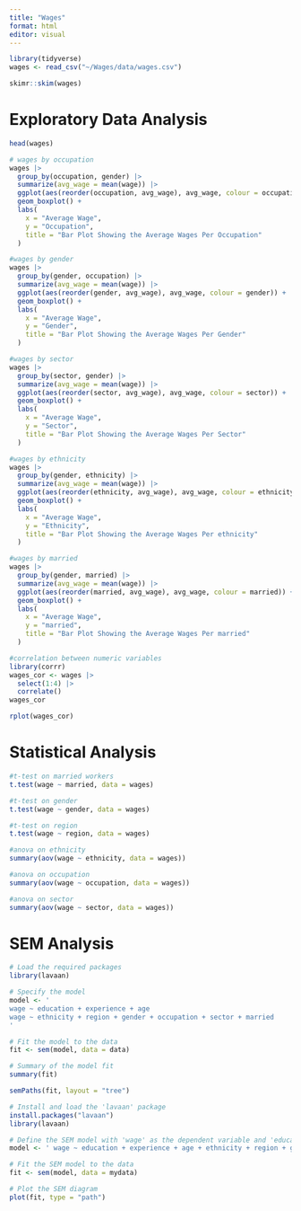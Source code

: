 ```yaml
---
title: "Wages"
format: html
editor: visual
---
```


```r
library(tidyverse)
wages <- read_csv("~/Wages/data/wages.csv")

skimr::skim(wages)
```

# Exploratory Data Analysis

```r
head(wages)
```

```r
# wages by occupation
wages |> 
  group_by(occupation, gender) |> 
  summarize(avg_wage = mean(wage)) |> 
  ggplot(aes(reorder(occupation, avg_wage), avg_wage, colour = occupation)) +
  geom_boxplot() +
  labs(
    x = "Average Wage",
    y = "Occupation",
    title = "Bar Plot Showing the Average Wages Per Occupation"
  )
```

```r
#wages by gender
wages |> 
  group_by(gender, occupation) |> 
  summarize(avg_wage = mean(wage)) |> 
  ggplot(aes(reorder(gender, avg_wage), avg_wage, colour = gender)) +
  geom_boxplot() +
  labs(
    x = "Average Wage",
    y = "Gender",
    title = "Bar Plot Showing the Average Wages Per Gender"
  )

```

```r

#wages by sector
wages |> 
  group_by(sector, gender) |> 
  summarize(avg_wage = mean(wage)) |> 
  ggplot(aes(reorder(sector, avg_wage), avg_wage, colour = sector)) +
  geom_boxplot() +
  labs(
    x = "Average Wage",
    y = "Sector",
    title = "Bar Plot Showing the Average Wages Per Sector"
  )

```

```r

#wages by ethnicity
wages |> 
  group_by(gender, ethnicity) |> 
  summarize(avg_wage = mean(wage)) |> 
  ggplot(aes(reorder(ethnicity, avg_wage), avg_wage, colour = ethnicity)) +
  geom_boxplot() +
  labs(
    x = "Average Wage",
    y = "Ethnicity",
    title = "Bar Plot Showing the Average Wages Per ethnicity"
  )

```

```r
#wages by married
wages |> 
  group_by(gender, married) |> 
  summarize(avg_wage = mean(wage)) |> 
  ggplot(aes(reorder(married, avg_wage), avg_wage, colour = married)) +
  geom_boxplot() +
  labs(
    x = "Average Wage",
    y = "married",
    title = "Bar Plot Showing the Average Wages Per married"
  )
```

```r
#correlation between numeric variables 
library(corrr)
wages_cor <- wages |> 
  select(1:4) |> 
  correlate()
wages_cor
```

```r
rplot(wages_cor)
```

# Statistical Analysis

```r
#t-test on married workers
t.test(wage ~ married, data = wages)
```

```r
#t-test on gender
t.test(wage ~ gender, data = wages)
```

```r
#t-test on region
t.test(wage ~ region, data = wages)
```


```r
#anova on ethnicity
summary(aov(wage ~ ethnicity, data = wages))
```

```r
#anova on occupation
summary(aov(wage ~ occupation, data = wages))
```
```r
#anova on sector
summary(aov(wage ~ sector, data = wages))
```

# SEM Analysis
```r
# Load the required packages
library(lavaan)

# Specify the model
model <- '
wage ~ education + experience + age
wage ~ ethnicity + region + gender + occupation + sector + married
'

# Fit the model to the data
fit <- sem(model, data = data)

# Summary of the model fit
summary(fit)

semPaths(fit, layout = "tree")

```

```r
# Install and load the 'lavaan' package
install.packages("lavaan")
library(lavaan)

# Define the SEM model with 'wage' as the dependent variable and 'education', 'experience', 'age', 'ethnicity', 'region', 'gender', 'occupation', 'sector', and 'married' as the independent variables
model <- ' wage ~ education + experience + age + ethnicity + region + gender + occupation + sector + married'

# Fit the SEM model to the data
fit <- sem(model, data = mydata)

# Plot the SEM diagram
plot(fit, type = "path")

```

